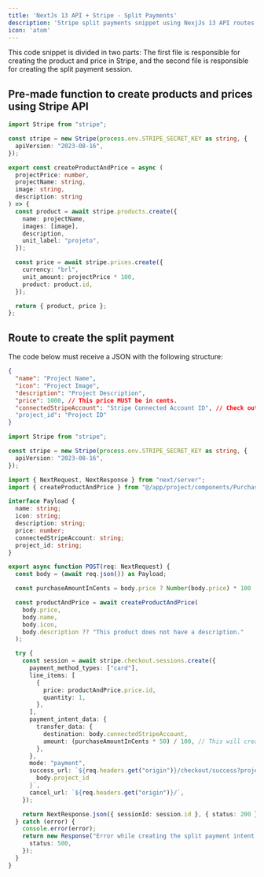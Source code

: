 ```yaml
---
title: 'NextJs 13 API + Stripe - Split Payments'
description: 'Stripe split payments snippet using NexjJs 13 API routes.'
icon: 'atom'
---
```


This code snippet is divided in two parts: The first file is responsible for creating the product and price in Stripe, and the second file is responsible for creating the split payment session.

## Pre-made function to create products and prices using Stripe API
```ts createProductAndPrice.ts
import Stripe from "stripe";

const stripe = new Stripe(process.env.STRIPE_SECRET_KEY as string, {
  apiVersion: "2023-08-16",
});

export const createProductAndPrice = async (
  projectPrice: number,
  projectName: string,
  image: string,
  description: string
) => {
  const product = await stripe.products.create({
    name: projectName,
    images: [image],
    description,
    unit_label: "projeto",
  });

  const price = await stripe.prices.create({
    currency: "brl",
    unit_amount: projectPrice * 100,
    product: product.id,
  });

  return { product, price };
};
```

## Route to create the split payment 

The code below must receive a JSON with the following structure:
```json
{
  "name": "Project Name",
  "icon": "Project Image",
  "description": "Project Description",
  "price": 1000, // This price MUST be in cents.
  "connectedStripeAccount": "Stripe Connected Account ID", // Check out the Stripe Connect documentation to understand what is a connected account: https://stripe.com/docs/connect/collect-then-transfer-guide?platform=web
  "project_id": "Project ID"
}
```

```ts route.ts
import Stripe from "stripe";

const stripe = new Stripe(process.env.STRIPE_SECRET_KEY as string, {
  apiVersion: "2023-08-16",
});

import { NextRequest, NextResponse } from "next/server";
import { createProductAndPrice } from "@/app/project/components/PurchaseMethods/utils/stripe/createProductAndPrice";

interface Payload {
  name: string;
  icon: string;
  description: string;
  price: number;
  connectedStripeAccount: string;
  project_id: string;
}

export async function POST(req: NextRequest) {
  const body = (await req.json()) as Payload;

  const purchaseAmountInCents = body.price ? Number(body.price) * 100 : 0;

  const productAndPrice = await createProductAndPrice(
    body.price,
    body.name,
    body.icon,
    body.description ?? "This product does not have a description."
  );

  try {
    const session = await stripe.checkout.sessions.create({
      payment_method_types: ["card"],
      line_items: [
        {
          price: productAndPrice.price.id,
          quantity: 1,
        },
      ],
      payment_intent_data: {
        transfer_data: {
          destination: body.connectedStripeAccount,
          amount: (purchaseAmountInCents * 50) / 100, // This will create a 50/50 split payment
        },
      },
      mode: "payment",
      success_url: `${req.headers.get("origin")}/checkout/success?project=${
        body.project_id
      }`,
      cancel_url: `${req.headers.get("origin")}/`,
    });

    return NextResponse.json({ sessionId: session.id }, { status: 200 });
  } catch (error) {
    console.error(error);
    return new Response("Error while creating the split payment intent.", {
      status: 500,
    });
  }
}
```

